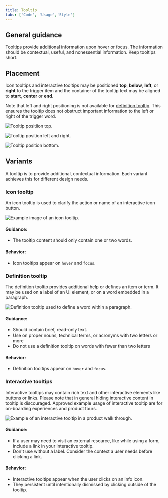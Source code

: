```yaml
---
title: Tooltip
tabs: ['Code', 'Usage','Style']
---
```


## General guidance

Tooltips provide additional information upon hover or focus. The information should be contextual, useful, and nonessential information. Keep tooltips short.

## Placement

Icon tooltips and interactive tooltips may be positioned **top**, **below**, **left**, or **right** to the trigger item and the container of the tooltip text may be aligned to **start**, **center** or **end**.

Note that left and right positioning is not available for [definition tooltip](#definition-tooltip). This ensures the tooltip does not obstruct important information to the left or right of the trigger word.

<ImageComponent cols="8" >

![Tooltip positiion top.](images/tooltip-usage-1-top.png)

</ImageComponent>

<ImageComponent cols="8" >

![Tooltip position left and right.](images/tooltip-usage-1-left-right.png)

</ImageComponent>

<ImageComponent cols="8" >

![Tooltip position bottom.](images/tooltip-usage-1-bottom.png)

</ImageComponent>


## Variants

A tooltip is to provide additional, contextual information. Each variant achieves this for different design needs.

### Icon tooltip

An icon tooltip is used to clarify the action or name of an interactive icon button.

<ImageComponent cols="8" >

![Example image of an icon tooltip.](images/tooltip-usage-1.png)

</ImageComponent>

#### Guidance:

* The tooltip content should only contain one or two words.

#### Behavior:

* Icon tooltips appear on `hover` and `focus`.

### Definition tooltip

The definition tooltip provides additional help or defines an item or term. It may be used on a label of an UI element, or on a word embedded in a paragraph.

<ImageComponent cols="8"  caption="Definition tooltip used within a paragraph.">

![Definition tooltip used to define a word within a paragraph.](images/definition_tooltip_image.png)

</ImageComponent>

#### Guidance:

* Should contain brief, read-only text.
* Use on proper nouns, technical terms, or acronyms with two letters or more
* Do not use a definition tooltip on words with fewer than two letters

#### Behavior:

* Definition tooltips appear on `hover` and `focus`.


### Interactive tooltips

Interactive tooltips may contain rich text and other interactive elements like buttons or links. Please note that in general hiding interactive content in tooltip is discouraged. Approved example usage of interactive tooltip are for on-boarding experiences and product tours.


<ImageComponent cols="8"  caption="Example of an interactive tooltip in a product walk through.">

![Example of an interactive tooltip in a product walk through.](images/tooltip-usage-3-v2.png)

</ImageComponent>


#### Guidance:

* If a user may need to visit an external resource, like while using a form, include a link in your interactive tooltip.
* Don't use without a label. Consider the context a user needs before clicking a link.

#### Behavior:

* Interactive tooltips appear when the user clicks on an info icon.
* They persistent until intentionally dismissed by clicking outside of the tooltip.
